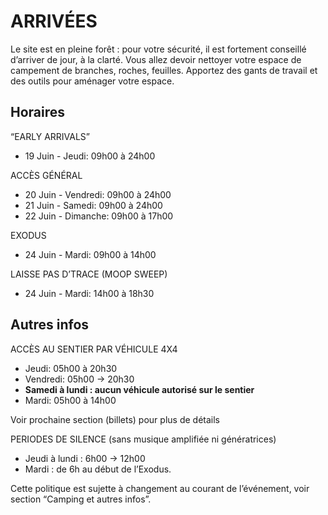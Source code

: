 # ARRIVÉES {-}

Le site est en pleine forêt : pour votre sécurité, il est fortement conseillé d’arriver de jour, à la clarté. 
Vous allez devoir nettoyer votre espace de campement de branches, roches, feuilles. Apportez des gants de travail et des outils pour aménager votre espace. 

<h2><span> Horaires </span></h2> 

"EARLY ARRIVALS" 

* 19 Juin - Jeudi: 09h00 à 24h00 

ACCÈS GÉNÉRAL 

* 20 Juin - Vendredi: 09h00 à 24h00 
* 21 Juin - Samedi: 09h00 à 24h00  
* 22 Juin - Dimanche: 09h00 à 17h00 

EXODUS 

* 24 Juin - Mardi: 09h00 à 14h00 

LAISSE PAS D’TRACE (MOOP SWEEP)

* 24 Juin - Mardi: 14h00 à 18h30


<h2><span> Autres infos </span></h2> 


ACCÈS AU SENTIER PAR VÉHICULE 4X4


* Jeudi: 05h00 à 20h30
* Vendredi: 05h00 → 20h30 
* **Samedi à lundi : aucun véhicule autorisé sur le sentier**
* Mardi: 05h00  à 14h00 

Voir prochaine section (billets) pour plus de détails


PERIODES DE SILENCE (sans musique amplifiée ni génératrices) 

* Jeudi à lundi :  6h00 → 12h00 
* Mardi : de 6h au début de l'Exodus. 

Cette politique est sujette à changement au courant de l’événement, voir section "Camping et autres infos".
